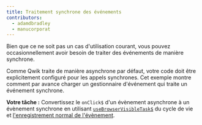 ```yaml
---
title: Traitement synchrone des événements
contributors:
  - adamdbradley
  - manucorporat
---
```


Bien que ce ne soit pas un cas d'utilisation courant, vous pouvez occasionnellement avoir besoin de traiter des événements de manière synchrone.

Comme Qwik traite de manière asynchrone par défaut, votre code doit être explicitement configuré pour les appels synchrones. Cet exemple montre comment par avance charger un gestionnaire d'événement qui traite un événement synchrone.

**Votre tâche :** Convertissez le `onClick$` d'un évènement asynchrone à un évènement synchrone en utilisant [`useBrowserVisibleTask$`](https://qwik.builder.io/docs/components/lifecycle/#usebrowservisibletask) du cycle de vie et [l'enregistrement normal de l'évènement](https://developer.mozilla.org/fr/docs/Web/API/EventTarget/addEventListener).

